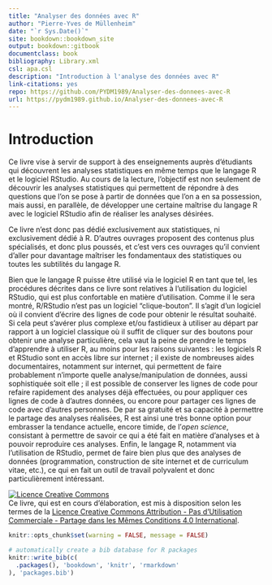 --- 
title: "Analyser des données avec R"
author: "Pierre-Yves de Müllenheim"
date: "`r Sys.Date()`"
site: bookdown::bookdown_site
output: bookdown::gitbook
documentclass: book
bibliography: Library.xml
csl: apa.csl
description: "Introduction à l'analyse des données avec R"
link-citations: yes
repo: https://github.com/PYDM1989/Analyser-des-donnees-avec-R
url: https://pydm1989.github.io/Analyser-des-donnees-avec-R
---

# Introduction {-}
Ce livre vise à servir de support à des enseignements auprès d'étudiants qui découvrent les analyses statistiques en même temps que le langage R et le logiciel RStudio. Au cours de la lecture, l'objectif est non seulement de découvrir les analyses statistiques qui permettent de répondre à des questions que l'on se pose à partir de données que l'on a en sa possession, mais aussi, en parallèle, de développer une certaine maîtrise du langage R avec le logiciel RStudio afin de réaliser les analyses désirées. 

Ce livre n'est donc pas dédié exclusivement aux statistiques, ni exclusivement dédié à R. D'autres ouvrages proposent des contenus plus spécialisés, et donc plus poussés, et c'est vers ces ouvrages qu'il convient d'aller pour davantage maîtriser les fondamentaux des statistiques ou toutes les subtilités du langage R. 

Bien que le langage R puisse être utilisé via le logiciel R en tant que tel, les procédures décrites dans ce livre sont relatives à l'utilisation du logiciel RStudio, qui est plus confortable en matière d'utilisation. Comme il le sera montré, R/RStudio n'est pas un logiciel "clique-bouton". Il s'agit d'un logiciel où il convient d'écrire des lignes de code pour obtenir le résultat souhaité. Si cela peut s'avérer plus complexe et/ou fastidieux à utiliser au départ par rapport à un logiciel classique où il suffit de cliquer sur des boutons pour obtenir une analyse particulière, cela vaut la peine de prendre le temps d'apprendre à utiliser R, au moins pour les raisons suivantes : les logiciels R et RStudio sont en accès libre sur internet ; il existe de nombreuses aides documentaires, notamment sur internet, qui permettent de faire probablement n'importe quelle analyse/manipulation de données, aussi sophistiquée soit elle ; il est possible de conserver les lignes de code pour refaire rapidement des analyses déjà effectuées, ou pour appliquer ces lignes de code à d'autres données, ou encore pour partager ces lignes de code avec d'autres personnes. De par sa gratuité et sa capacité à permettre le partage des analyses réalisées, R est ainsi une très bonne option pour embrasser la tendance actuelle, encore timide, de l'*open science*, consistant à permettre de savoir ce qui a été fait en matière d'analyses et à pouvoir reproduire ces analyses. Enfin, le langage R, notamment via l'utilisation de RStudio, permet de faire bien plus que des analyses de données (programmation, construction de site internet et de curriculum vitae, etc.), ce qui en fait un outil de travail polyvalent et donc particulièrement intéressant.

<a rel="license" href="http://creativecommons.org/licenses/by-nc-sa/4.0/"><img alt="Licence Creative Commons" style="border-width:0" src="https://i.creativecommons.org/l/by-nc-sa/4.0/88x31.png" /></a><br />Ce livre, qui est en cours d'élaboration, est mis à disposition selon les termes de la <a rel="license" href="http://creativecommons.org/licenses/by-nc-sa/4.0/">Licence Creative Commons Attribution - Pas d’Utilisation Commerciale - Partage dans les Mêmes Conditions 4.0 International</a>.

```{r setup, echo = FALSE}
knitr::opts_chunk$set(warning = FALSE, message = FALSE)
```

```{r include=FALSE}
# automatically create a bib database for R packages
knitr::write_bib(c(
  .packages(), 'bookdown', 'knitr', 'rmarkdown'
), 'packages.bib')
```